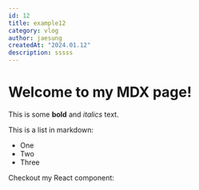 ```yaml
---
id: 12
title: example12
category: vlog
author: jaesung
createdAt: "2024.01.12"
description: sssss
---
```

# Welcome to my MDX page!


This is some **bold** and _italics_ text.

This is a list in markdown:

- One
- Two
- Three

Checkout my React component:
